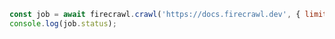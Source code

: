 ```js Node.js
const job = await firecrawl.crawl('https://docs.firecrawl.dev', { limit: 5, pollInterval: 1, timeout: 120 });
console.log(job.status);
```

